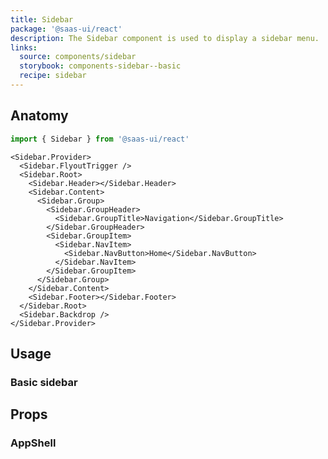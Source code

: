 ```yaml
---
title: Sidebar
package: '@saas-ui/react'
description: The Sidebar component is used to display a sidebar menu.
links:
  source: components/sidebar
  storybook: components-sidebar--basic
  recipe: sidebar
---
```


<ExampleTabs name="sidebar-basic" />

## Anatomy

```ts
import { Sidebar } from '@saas-ui/react'
```

```tsx
<Sidebar.Provider>
  <Sidebar.FlyoutTrigger />
  <Sidebar.Root>
    <Sidebar.Header></Sidebar.Header>
    <Sidebar.Content>
      <Sidebar.Group>
        <Sidebar.GroupHeader>
          <Sidebar.GroupTitle>Navigation</Sidebar.GroupTitle>
        </Sidebar.GroupHeader>
        <Sidebar.GroupItem>
          <Sidebar.NavItem>
            <Sidebar.NavButton>Home</Sidebar.NavButton>
          </Sidebar.NavItem>
        </Sidebar.GroupItem>
      </Sidebar.Group>
    </Sidebar.Content>
    <Sidebar.Footer></Sidebar.Footer>
  </Sidebar.Root>
  <Sidebar.Backdrop />
</Sidebar.Provider>
```

## Usage

### Basic sidebar

<ExampleTabs name="app-shell-sidebar" padding="0" />

## Props

### AppShell

<PropTable component="AppShell" part="AppShell" />

